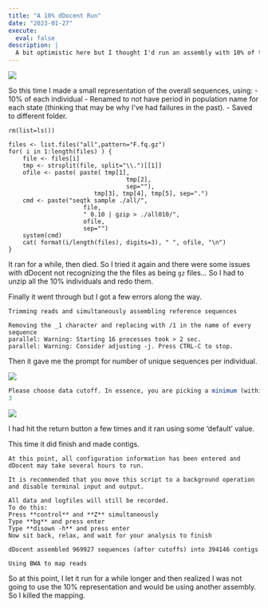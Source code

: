 ```yaml
---
title: "A 10% dDocent Run"
date: "2023-01-27"
execute: 
  eval: false
description: |
  A bit optimistic here but I thought I'd run an assembly with 10% of the data from each individual and see how many configs I could produce.  It did run and produced 394,146 contigs from 969,927 sequences.  But unfortunately, it was running on all the data to map at 10% and was going to take just too long.  So I killed it.
---
```


![](featured.png)

So this time I made a small representation of the overall sequences, using: 
- 10% of each individual 
- Renamed to not have period in population name for each state (thinking that may be why I've had failures in the past).
- Saved to different folder.

```
rm(list=ls())

files <- list.files("all",pattern="F.fq.gz")
for( i in 1:length(files) ) {
	file <- files[i]
	tmp <- strsplit(file, split="\\.")[[1]]
	ofile <- paste( paste( tmp[1],
								 tmp[2],
								 sep=""), 
						tmp[3], tmp[4], tmp[5], sep=".")
	cmd <- paste("seqtk sample ./all/",
					 file,
					 " 0.10 | gzip > ./all010/", 
					 ofile, 
					 sep="")
	system(cmd)
	cat( format(i/length(files), digits=3), " ", ofile, "\n")
}
```

It ran for a while, then died.  So I tried it again and there were some issues with dDocent not recognizing the the files as being `gz` files...  So I had to unzip all the 10% individuals and redo them.

Finally it went through but I got a few errors along the way.

```
Trimming reads and simultaneously assembling reference sequences

Removing the _1 character and replacing with /1 in the name of every sequence
parallel: Warning: Starting 16 processes took > 2 sec.
parallel: Warning: Consider adjusting -j. Press CTRL-C to stop.
```

Then it gave me the prompt for number of unique sequences per individual.

![](image_1.png)

```r  
Please choose data cutoff. In essence, you are picking a minimum (within individual) coverage level for a read (allele) to be used in the reference assembly.
3
```
![](image_2.png)

I had hit the return button a few times and it ran using some 'default' value.


This time it did finish and made contigs.

```
At this point, all configuration information has been entered and dDocent may take several hours to run.

It is recommended that you move this script to a background operation and disable terminal input and output.

All data and logfiles will still be recorded.
To do this:
Press **control** and **Z** simultaneously
Type **bg** and press enter
Type **disown -h** and press enter
Now sit back, relax, and wait for your analysis to finish

dDocent assembled 969927 sequences (after cutoffs) into 394146 contigs
  
Using BWA to map reads
```


So at this point, I let it run for a while longer and then realized I was not going to use the 10% representation and would be using another assembly.  So I killed the mapping.





